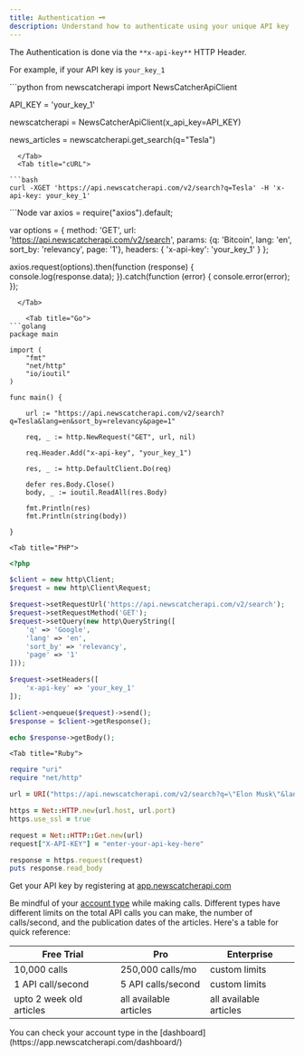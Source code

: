 ```yaml
---
title: Authentication 🗝
description: Understand how to authenticate using your unique API key
---
```

The Authentication is done via the `**x-api-key**` HTTP Header.



For example, if your API key is `your_key_1`

<Tabs>
  <Tab title="Python SDK">
```python
from newscatcherapi import NewsCatcherApiClient

API_KEY = 'your_key_1'

newscatcherapi = NewsCatcherApiClient(x_api_key=API_KEY)

news_articles = newscatcherapi.get_search(q="Tesla")
```
  </Tab>
  <Tab title="cURL">

```bash
curl -XGET 'https://api.newscatcherapi.com/v2/search?q=Tesla' -H 'x-api-key: your_key_1'
```
  </Tab>
  <Tab title="Node.js">
```Node
var axios = require("axios").default;

var options = {
  method: 'GET',
  url: 'https://api.newscatcherapi.com/v2/search',
  params: {q: 'Bitcoin', lang: 'en', sort_by: 'relevancy', page: '1'},
  headers: {
    'x-api-key': 'your_key_1'
  }
};

axios.request(options).then(function (response) {
	console.log(response.data);
}).catch(function (error) {
	console.error(error);
});
```
  </Tab>

    <Tab title="Go">
```golang
package main

import (
	"fmt"
	"net/http"
	"io/ioutil"
)

func main() {

	url := "https://api.newscatcherapi.com/v2/search?q=Tesla&lang=en&sort_by=relevancy&page=1"

	req, _ := http.NewRequest("GET", url, nil)

	req.Header.Add("x-api-key", "your_key_1")

	res, _ := http.DefaultClient.Do(req)

	defer res.Body.Close()
	body, _ := ioutil.ReadAll(res.Body)

	fmt.Println(res)
	fmt.Println(string(body))

}
```
  </Tab>

    <Tab title="PHP">
```PHP
<?php

$client = new http\Client;
$request = new http\Client\Request;

$request->setRequestUrl('https://api.newscatcherapi.com/v2/search');
$request->setRequestMethod('GET');
$request->setQuery(new http\QueryString([
	'q' => 'Google',
	'lang' => 'en',
	'sort_by' => 'relevancy',
	'page' => '1'
]));

$request->setHeaders([
	'x-api-key' => 'your_key_1'
]);

$client->enqueue($request)->send();
$response = $client->getResponse();

echo $response->getBody();
```
  </Tab>

    <Tab title="Ruby">
```Ruby
require "uri"
require "net/http"

url = URI("https://api.newscatcherapi.com/v2/search?q=\"Elon Musk\"&lang=en&countries=US,CA")

https = Net::HTTP.new(url.host, url.port)
https.use_ssl = true

request = Net::HTTP::Get.new(url)
request["X-API-KEY"] = "enter-your-api-key-here"

response = https.request(request)
puts response.read_body
```
  </Tab>
</Tabs>



<Info>

Get your API key by registering at [app.newscatcherapi.com](https://app.newscatcherapi.com/auth/login)

</Info>

Be mindful of your [account type](https://newscatcherapi.com/news-api#news-api-pricing) while making calls. Different types have different limits on the total API calls you can make, the number of calls/second, and the publication dates of the articles. Here's a table for quick reference:


|Free Trial              |Pro                   |Enterprise            |
|------------------------|----------------------|----------------------|
|10,000 calls            |250,000 calls/mo      |custom limits         |
|1 API call/second       |5 API calls/second    |custom limits         |
|upto 2 week old articles|all available articles|all available articles|

<Info>
You can check your account type in the [dashboard](https://app.newscatcherapi.com/dashboard/)
</Info>